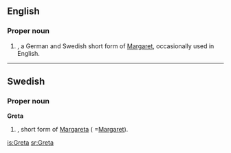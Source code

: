 ==English==

===Proper noun===
{{en-proper noun}}

# {{given name|female}}, a German and Swedish short form of [[Margaret]], occasionally used in English.

----

==Swedish==

===Proper noun===
'''Greta'''

# {{given name|female||sv:}}, short form of [[Margareta]] ( =[[Margaret]]).

[[is:Greta]]
[[sr:Greta]]